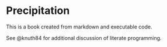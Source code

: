 # Precipitation

This is a book created from markdown and executable code.

See @knuth84 for additional discussion of literate programming.
